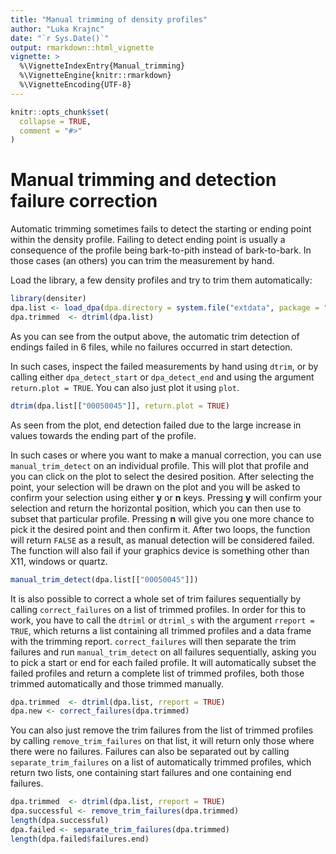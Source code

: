 ```yaml
---
title: "Manual trimming of density profiles"
author: "Luka Krajnc"
date: "`r Sys.Date()`"
output: rmarkdown::html_vignette
vignette: >
  %\VignetteIndexEntry{Manual_trimming}
  %\VignetteEngine{knitr::rmarkdown}
  %\VignetteEncoding{UTF-8}
---
```


```r
knitr::opts_chunk$set(
  collapse = TRUE,
  comment = "#>"
)
```

# Manual trimming and detection failure correction

Automatic trimming sometimes fails to detect the starting or ending point within the density profile. Failing to detect ending point is usually a consequence of the profile being bark-to-pith instead of bark-to-bark. In those cases (an others) you can trim the measurement by hand.

Load the library, a few density profiles and try to trim them automatically:
```r
library(densiter)
dpa.list <- load_dpa(dpa.directory = system.file("extdata", package = "densiter"))
dpa.trimmed  <- dtriml(dpa.list)
```

As you can see from the output above, the automatic trim detection of endings failed in 6 files, while no failures occurred in start detection.

In such cases, inspect the failed measurements by hand using `dtrim`, or by calling either `dpa_detect_start` or `dpa_detect_end` and using the argument `return.plot = TRUE`. You can also just plot it using `plot`.

```r
dtrim(dpa.list[["00050045"]], return.plot = TRUE)
```

As seen from the plot, end detection failed due to the large increase in values towards the ending part of the profile.

In such cases or where you want to make a manual correction, you can use `manual_trim_detect` on an individual profile. This will plot that profile and you can click on the plot to select the desired position. After selecting the point, your selection will be drawn on the plot and you will be asked to confirm your selection using either **y** or **n** keys. Pressing **y** will confirm your selection and return the horizontal position, which you can then use to subset that particular profile. Pressing **n** will give you one more chance to pick it the desired point and then confirm it. After two loops, the function will return `FALSE` as a result, as manual detection will be considered failed. The function will also fail if your graphics device is something other than X11, windows or quartz.
```r
manual_trim_detect(dpa.list[["00050045"]])
```

It is also possible to correct a whole set of trim failures sequentially by calling `correct_failures` on a list of trimmed profiles. In order for this to work, you have to call the `dtriml` or `dtriml_s` with the argument `rreport = TRUE`, which returns a list containing all trimmed profiles and a data frame with the trimming report. `correct_failures` will then separate the trim failures and run `manual_trim_detect` on all failures sequentially, asking you to pick a start or end for each failed profile. It will automatically subset the failed profiles and return a complete list of trimmed profiles, both those trimmed automatically and those trimmed manually.

```r
dpa.trimmed  <- dtriml(dpa.list, rreport = TRUE)
dpa.new <- correct_failures(dpa.trimmed)
```

You can also just remove the trim failures from the list of trimmed profiles by calling `remove_trim_failures` on that list, it will return only those where there were no failures. Failures can also be separated out by calling `separate_trim_failures` on a list of automatically trimmed profiles, which return two lists, one containing start failures and one containing end failures.
```r
dpa.trimmed  <- dtriml(dpa.list, rreport = TRUE)
dpa.successful <- remove_trim_failures(dpa.trimmed)
length(dpa.successful)
dpa.failed <- separate_trim_failures(dpa.trimmed)
length(dpa.failed$failures.end)
```

